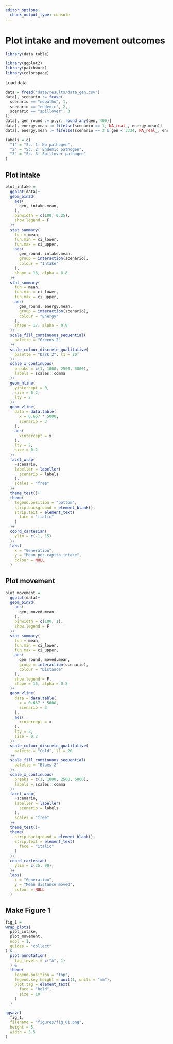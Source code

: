 ```yaml
---
editor_options: 
  chunk_output_type: console
---
```


# Plot intake and movement outcomes

```r
library(data.table)

library(ggplot2)
library(patchwork)
library(colorspace)
```

Load data.

```r
data = fread("data/results/data_gen.csv")
data[, scenario := fcase(
  scenario == "nopatho", 1,
  scenario == "endemic", 2,
  scenario == "spillover", 3
)]
data[, gen_round := plyr::round_any(gen, 400)]
data[, energy.mean := fifelse(scenario == 1, NA_real_, energy.mean)]
data[, energy.mean := fifelse(scenario == 3 & gen < 3334, NA_real_, energy.mean)]
```

```r
labels = c(
  "1" = "Sc. 1: No pathogen",
  "2" = "Sc. 2: Endemic pathogen",
  "3" = "Sc. 3: Spillover pathogen"
)
```

## Plot intake

```r
plot_intake =
  ggplot(data)+
  geom_bin2d(
    aes(
      gen, intake.mean,
    ),
    binwidth = c(100, 0.25),
    show.legend = F
  )+
  stat_summary(
    fun = mean,
    fun.min = ci_lower,
    fun.max = ci_upper,
    aes(
      gen_round, intake.mean,
      group = interaction(scenario),
      colour = "Intake"
    ),
    shape = 16, alpha = 0.8
  )+
  stat_summary(
    fun = mean,
    fun.min = ci_lower,
    fun.max = ci_upper,
    aes(
      gen_round, energy.mean,
      group = interaction(scenario),
      colour = "Energy"
    ),
    shape = 17, alpha = 0.8
  )+
  scale_fill_continuous_sequential(
    palette = "Greens 2"
  )+
  scale_colour_discrete_qualitative(
    palette = "Dark 2", l1 = 20
  )+
  scale_x_continuous(
    breaks = c(1, 1000, 2500, 5000),
    labels = scales::comma
  )+
  geom_hline(
    yintercept = 0,
    size = 0.2,
    lty = 2
  )+
  geom_vline(
    data = data.table(
      x = 0.667 * 5000,
      scenario = 3
    ),
    aes(
      xintercept = x
    ),
    lty = 2,
    size = 0.2
  )+
  facet_wrap(
    ~scenario,
    labeller = labeller(
      scenario = labels
    ),
    scales = "free"
  )+
  theme_test()+
  theme(
    legend.position = "bottom",
    strip.background = element_blank(),
    strip.text = element_text(
      face = "italic"
    )
  )+
  coord_cartesian(
    ylim = c(-1, 15)
  )+
  labs(
    x = "Generation",
    y = "Mean per-capita intake",
    colour = NULL
  )
```

## Plot movement

```r
plot_movement =
  ggplot(data)+
  geom_bin2d(
    aes(
      gen, moved.mean,
    ),
    binwidth = c(100, 1),
    show.legend = F
  )+
  stat_summary(
    fun = mean,
    fun.min = ci_lower,
    fun.max = ci_upper,
    aes(
      gen_round, moved.mean,
      group = interaction(scenario),
      colour = "Distance"
    ),
    show.legend = F,
    shape = 15, alpha = 0.8
  )+
  geom_vline(
    data = data.table(
      x = 0.667 * 5000,
      scenario = 3
    ),
    aes(
      xintercept = x
    ),
    lty = 2,
    size = 0.2
  )+
  scale_colour_discrete_qualitative(
    palette = "Cold", l1 = 20
  )+
  scale_fill_continuous_sequential(
    palette = "Blues 2"
  )+
  scale_x_continuous(
    breaks = c(1, 1000, 2500, 5000),
    labels = scales::comma
  )+
  facet_wrap(
    ~scenario,
    labeller = labeller(
      scenario = labels
    ),
    scales = "free"
  )+
  theme_test()+
  theme(
    strip.background = element_blank(),
    strip.text = element_text(
      face = "italic"
    )
  )+
  coord_cartesian(
    ylim = c(35, 90),
  )+
  labs(
    x = "Generation",
    y = "Mean distance moved",
    colour = NULL
  )
```

## Make Figure 1

```r
fig_1 =
wrap_plots(
  plot_intake, 
  plot_movement,
  ncol = 1,
  guides = "collect"
) &
  plot_annotation(
    tag_levels = c("A", 1)
  ) &
  theme(
    legend.position = "top",
    legend.key.height = unit(1, units = "mm"),
    plot.tag = element_text(
      face = "bold",
      size = 10
    )
  )

ggsave(
  fig_1,
  filename = "figures/fig_01.png",
  height = 5,
  width = 5.5
)
```

